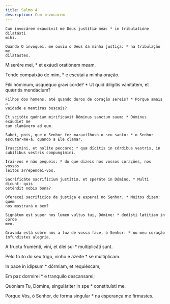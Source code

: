 ```yaml
---
title: Salmo 4
description: Cum invocarem
---
```


<div class="side-by-side not-content">

    Cum invocárem exaudívit me Deus justítiæ meæ: * in tribulatióne dilatásti
    mihi.

    Quando O invoquei, me ouviu o Deus da minha justiça: * na tribulação me
    dilatastes.
  </span>

Miserére mei, * et exáudi oratiónem meam.

Tende compaixão de mim, * e escutai a minha oração.

  <span>
    Fílii hóminum, úsquequo gravi corde? * Ut quid dilígitis vanitátem, et
    quǽritis mendácium?

    Filhos dos homens, até quando duros de coração sereis? * Porque amais a
    vaidade e mentiras buscais?

    Et scitóte quóniam mirificávit Dóminus sanctum suum: * Dóminus exáudiet me
    cum clamávero ad eum.

    Sabei, pois, que o Senhor fez maravilhoso o seu santo: * o Senhor
    escutar-me-á, quando a Ele clamar.

    Irascímini, et nolíte peccáre: * quæ dícitis in córdibus vestris, in
    cubílibus vestris compungímini.

    Irai-vos e não pequeis: * do que dizeis nos vossos corações, nos vossos
    leitos arrependei-vos.

    Sacrificáte sacrifícium justítiæ, et speráte in Dómino. * Multi dicunt: quis
    osténdit nobis bona?

    Oferecei sacrifícios de justiça e esperai no Senhor. * Muitos dizem: quem
    nos mostrará o bem?

    Signátum est super nos lumen vultus tui, Dómine: * dedísti lætítiam in corde
    meo.

    Gravada está sobre nós a luz de vossa face, ó Senhor: * no meu coração
    infundistes alegria.
  </span>

A fructu fruménti, vini, et ólei sui * multiplicáti sunt.

Pelo fruto do seu trigo, vinho e azeite * se multiplicam.

In pace in idípsum * dórmiam, et requiéscam;

Em paz dormirei * e tranquilo descansarei;

Quóniam Tu, Dómine, singuláriter in spe * constituísti me.

  <span>
    Porque Vós, ó Senhor, de forma singular * na esperança me firmastes.

</div>
